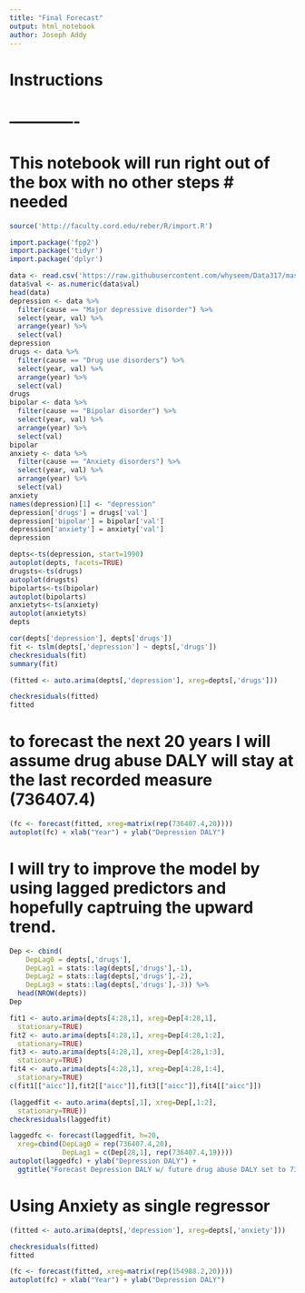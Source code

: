 ```yaml
---
title: "Final Forecast"
output: html_notebook
author: Joseph Addy
---
```


# Instructions
# -------------
# This notebook will run right out of the box with no other steps   # needed

```r
source('http://faculty.cord.edu/reber/R/import.R')

import.package('fpp2')
import.package('tidyr')
import.package('dplyr')
```

```r
data <- read.csv('https://raw.githubusercontent.com/whyseem/Data317/master/DALY.csv')
data$val <- as.numeric(data$val)
head(data)
depression <- data %>%
  filter(cause == "Major depressive disorder") %>%
  select(year, val) %>%
  arrange(year) %>%
  select(val)
depression
drugs <- data %>%
  filter(cause == "Drug use disorders") %>%
  select(year, val) %>%
  arrange(year) %>%
  select(val)
drugs
bipolar <- data %>%
  filter(cause == "Bipolar disorder") %>%
  select(year, val) %>%
  arrange(year) %>%
  select(val)
bipolar
anxiety <- data %>%
  filter(cause == "Anxiety disorders") %>%
  select(year, val) %>%
  arrange(year) %>%
  select(val)
anxiety
names(depression)[1] <- "depression"
depression['drugs'] = drugs['val']
depression['bipolar'] = bipolar['val']
depression['anxiety'] = anxiety['val']
depression
```

```r
depts<-ts(depression, start=1990)
autoplot(depts, facets=TRUE)
drugsts<-ts(drugs)
autoplot(drugsts)
bipolarts<-ts(bipolar)
autoplot(bipolarts)
anxietyts<-ts(anxiety)
autoplot(anxietyts)
depts
```

```r
cor(depts['depression'], depts['drugs'])
fit <- tslm(depts[,'depression'] ~ depts[,'drugs'])
checkresiduals(fit)
summary(fit)
```

```r
(fitted <- auto.arima(depts[,'depression'], xreg=depts[,'drugs']))
```

```r
checkresiduals(fitted)
fitted
```

# to forecast the next 20 years I will assume drug abuse DALY will stay at the last recorded measure (736407.4)
```r
(fc <- forecast(fitted, xreg=matrix(rep(736407.4,20))))
autoplot(fc) + xlab("Year") + ylab("Depression DALY")
```

# I will try to improve the model by using lagged predictors and hopefully captruing the upward trend.
```r
Dep <- cbind(
    DepLag0 = depts[,'drugs'],
    DepLag1 = stats::lag(depts[,'drugs'],-1),
    DepLag2 = stats::lag(depts[,'drugs'],-2),
    DepLag3 = stats::lag(depts[,'drugs'],-3)) %>%
  head(NROW(depts))
Dep
```

```r
fit1 <- auto.arima(depts[4:28,1], xreg=Dep[4:28,1],
  stationary=TRUE)
fit2 <- auto.arima(depts[4:28,1], xreg=Dep[4:28,1:2],
  stationary=TRUE)
fit3 <- auto.arima(depts[4:28,1], xreg=Dep[4:28,1:3],
  stationary=TRUE)
fit4 <- auto.arima(depts[4:28,1], xreg=Dep[4:28,1:4],
  stationary=TRUE)
c(fit1[["aicc"]],fit2[["aicc"]],fit3[["aicc"]],fit4[["aicc"]])
```

```r
(laggedfit <- auto.arima(depts[,1], xreg=Dep[,1:2],
  stationary=TRUE))
checkresiduals(laggedfit)
```

```r
laggedfc <- forecast(laggedfit, h=20,
  xreg=cbind(DepLag0 = rep(736407.4,20),
             DepLag1 = c(Dep[28,1], rep(736407.4,19))))
autoplot(laggedfc) + ylab("Depression DALY") +
  ggtitle("Forecast Depression DALY w/ future drug abuse DALY set to 736407")
```


# Using Anxiety as single regressor

```r
(fitted <- auto.arima(depts[,'depression'], xreg=depts[,'anxiety']))
```

```r
checkresiduals(fitted)
fitted
```

```r
(fc <- forecast(fitted, xreg=matrix(rep(154988.2,20))))
autoplot(fc) + xlab("Year") + ylab("Depression DALY")
```



